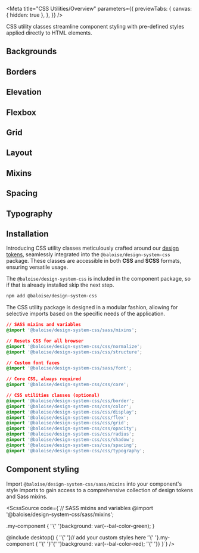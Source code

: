 
<Meta
  title="CSS Utilities/Overview"
  parameters={{
    previewTabs: {
      canvas: { hidden: true },
    },
  }}
/>

<Banner label="CSS Utilities" color="yellow" puzzle />

<Lead>CSS utility classes streamline component styling with pre-defined styles applied directly to HTML elements.</Lead>

## Backgrounds

<GridCards>
  <GridCard
    label="Background Colors"
    pageTitle="CSS Utilities/Background/Background Colors"
    color="yellow"
    description="Select from a range of colors for the background of an element."
  />
</GridCards>

## Borders

<GridCards>
  <GridCard
    label="Border Colors"
    pageTitle="CSS Utilities/Border/Border Colors"
    color="yellow"
    description="Diverse color palettes available for element borders."
  />
  <GridCard
    label="Border Radius"
    pageTitle="CSS Utilities/Border/Border Radius"
    color="yellow"
    description="Defines the radius of an element's corners."
  />
</GridCards>

## Elevation

<GridCards>
  <GridCard
    label="Opacity"
    pageTitle="CSS Utilities/Elevation/Opacity"
    color="yellow"
    description="Specifies the level of transparency for an element."
  />
  <GridCard
    label="Shadow"
    pageTitle="CSS Utilities/Elevation/Shadow"
    color="yellow"
    description="Determines the box-shadow or text-shadow effect applied to an element."
  />
</GridCards>

## Flexbox

<GridCards>
  <GridCard
    label="Align Content"
    pageTitle="CSS Utilities/Flexbox/Align Content"
    color="yellow"
    description="Determines how flex lines are distributed between and around items."
  />
  <GridCard
    label="Align Items"
    pageTitle="CSS Utilities/Flexbox/Align Items"
    color="yellow"
    description="Specifies alignment along the cross axis."
  />
  <GridCard
    label="Align Self"
    pageTitle="CSS Utilities/Flexbox/Align Self"
    color="yellow"
    description="Specifies the alignment for a specific element along the cross axis."
  />
  <GridCard
    label="Flex Direction"
    pageTitle="CSS Utilities/Flexbox/Flex Direction"
    color="yellow"
    description="Determines the direction of flexible items."
  />
  <GridCard
    label="Flex"
    pageTitle="CSS Utilities/Flexbox/Flex"
    color="yellow"
    description="A shorthand property for setting flex-grow, flex-shrink, and flex-basis simultaneously."
  />
  <GridCard
    label="Gap"
    pageTitle="CSS Utilities/Flexbox/Gap"
    color="yellow"
    description="Specifies the gap size between rows and columns. It is a shorthand for column-gap and row-gap."
  />
  <GridCard
    label="Justify Content"
    pageTitle="CSS Utilities/Flexbox/Justify Content"
    color="yellow"
    description="Specifies alignment along the main axis."
  />
  <GridCard
    label="Flex Wrap"
    pageTitle="CSS Utilities/Flexbox/Flex Wrap"
    color="yellow"
    description="Determines whether flexible items should wrap or not."
  />
</GridCards>

## Grid

<GridCards>
  <GridCard
    label="Grid System"
    pageTitle="CSS Utilities/Grid/Grid System"
    color="yellow"
    description="Determines how flex lines are distributed between and around items."
  />
</GridCards>

## Layout

<GridCards>
  <GridCard
    label="Container"
    pageTitle="CSS Utilities/Layout/Container"
    color="yellow"
    description="A straightforward container for horizontally centering your content."
  />
  <GridCard
    label="Display"
    pageTitle="CSS Utilities/Layout/Display"
    color="yellow"
    description="Specifies the display behavior of an element on a page."
  />
</GridCards>

## Mixins

<GridCards>
  <GridCard
    label="Breakpoints"
    pageTitle="CSS Utilities/Mixins/Breakpoints"
    color="yellow"
    description="To create a responsive layout you can either structure your app with the Sass mixins."
  />
</GridCards>

## Spacing

<GridCards>
  <GridCard
    label="Margin"
    pageTitle="CSS Utilities/Spacing/Margin"
    color="yellow"
    description="Determines the space around an element."
  />
  <GridCard
    label="Padding"
    pageTitle="CSS Utilities/Spacing/Padding"
    color="yellow"
    description="Determines the space between the content and its border."
  />
</GridCards>

## Typography

<GridCards>
  <GridCard
    label="Text Colors"
    pageTitle="CSS Utilities/Typography/Text Colors"
    color="yellow"
    description="Diverse color palettes available for the text of an element."
  />
  <GridCard
    label="Font Family"
    pageTitle="CSS Utilities/Typography/Font Family"
    color="yellow"
    description="Specifies font family for headings and paragraphs."
  />
  <GridCard
    label="Font Size"
    pageTitle="CSS Utilities/Typography/Font Size"
    color="yellow"
    description="Specifies the font size of an element."
  />
  <GridCard
    label="Text Align"
    pageTitle="CSS Utilities/Typography/Text Align"
    color="yellow"
    description="Determines the alignment of text within an element."
  />
  <GridCard
    label="Text Transform"
    pageTitle="CSS Utilities/Typography/Text Transform"
    color="yellow"
    description="Determines the transformation applied to text within an element."
  />
  <GridCard
    label="Font Weight"
    pageTitle="CSS Utilities/Typography/Font Weight"
    color="yellow"
    description="Defines the font weight of an element."
  />
  <GridCard
    label="White Space"
    pageTitle="CSS Utilities/Typography/White Space"
    color="yellow"
    description="Determines if a word should wrap based on white space or not."
  />
</GridCards>

## Installation

Introducing CSS utility classes meticulously crafted around our [design tokens](?path=/docs/foundation-design-tokens--documentation),
seamlessly integrated into the `@baloise/design-system-css` package. These classes are accessible in
both **CSS** and **SCSS** formats, ensuring versatile usage.

The `@baloise/design-system-css` is included in the component package, so if that is already installed skip the next step.

```bash
npm add @baloise/design-system-css
```

The CSS utility package is designed in a modular fashion, allowing for selective imports based on the specific needs of the application.

```css
// SASS mixins and variables
@import '@baloise/design-system-css/sass/mixins';

// Resets CSS for all browser
@import '@baloise/design-system-css/css/normalize';
@import '@baloise/design-system-css/css/structure';

// Custom font faces
@import '@baloise/design-system-css/sass/font';

// Core CSS, always required
@import '@baloise/design-system-css/css/core';

// CSS utilities classes (optional)
@import '@baloise/design-system-css/css/border';
@import '@baloise/design-system-css/css/color';
@import '@baloise/design-system-css/css/display';
@import '@baloise/design-system-css/css/flex';
@import '@baloise/design-system-css/css/grid';
@import '@baloise/design-system-css/css/opacity';
@import '@baloise/design-system-css/css/radius';
@import '@baloise/design-system-css/css/shadow';
@import '@baloise/design-system-css/css/spacing';
@import '@baloise/design-system-css/css/typography';
```

## Component styling

Import `@baloise/design-system-css/sass/mixins` into your component's style imports to gain access to a comprehensive collection of design tokens and Sass mixins.

<ScssSource code={`// SASS mixins and variables
@import '@baloise/design-system-css/sass/mixins';

.my-component {
${' '}${' '}background: var(--bal-color-green);
}

@include desktop() {
${' '}${' '}// add your custom styles here
${' '}${' '}.my-component {
${' '}${' '}${' '}${' '}background: var(--bal-color-red);
${' '}${' '}}
}`} />

<Footer />
